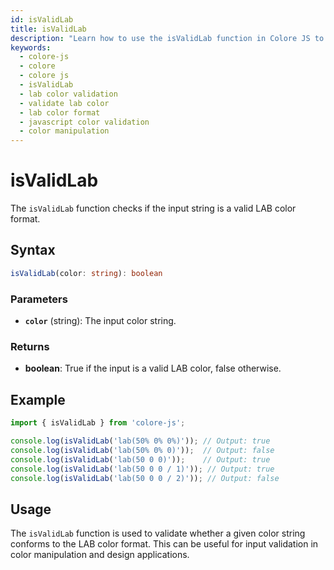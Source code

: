 ```yaml
---
id: isValidLab
title: isValidLab
description: "Learn how to use the isValidLab function in Colore JS to validate LAB color strings. This guide covers the syntax, parameters, examples, and practical applications for ensuring the validity of LAB colors in your projects."
keywords:
  - colore-js
  - colore
  - colore js
  - isValidLab
  - lab color validation
  - validate lab color
  - lab color format
  - javascript color validation
  - color manipulation
---
```



<StructuredData />

# isValidLab

The `isValidLab` function checks if the input string is a valid LAB color format.

## Syntax

```typescript
isValidLab(color: string): boolean
```

### Parameters

- **`color`** (string): The input color string.

### Returns

- **boolean**: True if the input is a valid LAB color, false otherwise.

## Example

```typescript
import { isValidLab } from 'colore-js';

console.log(isValidLab('lab(50% 0% 0%)')); // Output: true
console.log(isValidLab('lab(50% 0% 0)'));  // Output: false
console.log(isValidLab('lab(50 0 0)'));    // Output: true
console.log(isValidLab('lab(50 0 0 / 1)')); // Output: true
console.log(isValidLab('lab(50 0 0 / 2)')); // Output: false
```

## Usage

The `isValidLab` function is used to validate whether a given color string conforms to the LAB color format. This can be useful for input validation in color manipulation and design applications.
